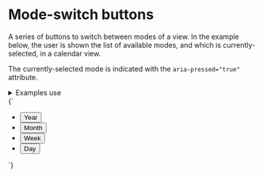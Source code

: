 
<Meta title="UI/Buttons/Mode-switch buttons" />

# Mode-switch buttons

A series of buttons to switch between modes of a view. In the example below, the user is shown the list of available modes, and which is currently-selected, in a calendar view.

The currently-selected mode is indicated with the `aria-pressed="true"` attribute.

<details class="u-margin-xl-y">
  <summary class="u-h4 u-font-medium">Examples use</summary>
  <ul>
    <li>
      <a href="/docs/atoms-button-base--button-element">a-button</a>
    </li>
    <li>
      <a href="/docs/atoms-button-mode-mode">a-button--transparent</a>
    </li>
    <li>
      <a href="/docs/atoms-list-reset--list-reset">u-list-none</a>
    </li>
    <li>
      <a href="/docs/utilities-flex--flex">u-flex</a>
    </li>
    <li>
      <a href="/docs/utilities-box-alignment--items-stretch">u-items-stretch</a>
    </li>
    <li>
      <a href="/docs/utilities-margin--margin-m">u-margin</a>
    </li>
    <li>
      <a href="/docs/utilities-padding--padding-m">u-padding</a>
    </li>
    <li>
      <a href="/docs/utilities-typography--typography">u-h6</a>
    </li>
  </ul>
</details>

<Canvas>
  <Story name="Mode-switch buttons">
    {`
      <ul class="u-list-none u-inline-flex u-items-stretch u-items-center a-button--transparent-container u-padding-xs u-bg-grayscale-light">
        <li class="u-margin-xs-right">
          <button class="a-button a-button--transparent a-button--small" type="button">
            Year
          </button>
        </li>
        <li class="u-margin-xs-right">
          <button class="a-button a-button--transparent a-button--small" type="button">
            Month
          </button>
        </li>
        <li class="u-margin-xs-right">
          <button class="a-button a-button--transparent a-button--small" type="button">
            Week
          </button>
        </li>
        <li>
          <button class="a-button a-button--transparent a-button--small" type="button" aria-pressed="true">
            Day
          </button>
        </li>
      </ul>
    `}
  </Story>
</Canvas>

